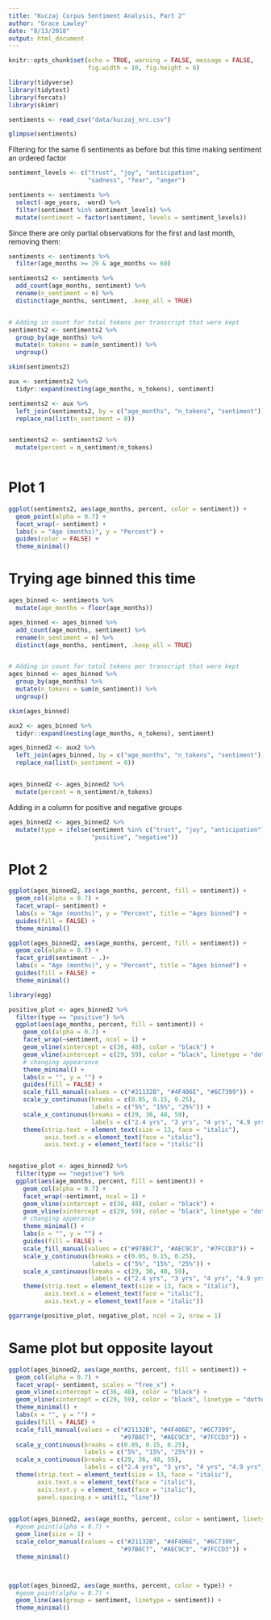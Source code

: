 ```yaml
---
title: "Kuczaj Corpus Sentiment Analysis, Part 2"
author: "Grace Lawley"
date: "8/13/2018"
output: html_document
---
```


```r
knitr::opts_chunk$set(echo = TRUE, warning = FALSE, message = FALSE,
                      fig.width = 10, fig.height = 6)
```

```r
library(tidyverse)
library(tidytext)
library(forcats)
library(skimr)
```


```r
sentiments <- read_csv("data/kuczaj_nrc.csv")     

glimpse(sentiments)
```

Filtering for the same 6 sentiments as before but this time making sentiment an ordered factor
```r
sentiment_levels <- c("trust", "joy", "anticipation", 
                      "sadness", "fear", "anger")

sentiments <- sentiments %>% 
  select(-age_years, -word) %>% 
  filter(sentiment %in% sentiment_levels) %>% 
  mutate(sentiment = factor(sentiment, levels = sentiment_levels))
```

Since there are only partial observations for the first and last month, removing them:
```r
sentiments <- sentiments %>% 
  filter(age_months >= 29 & age_months <= 60)
```


```r
sentiments2 <- sentiments %>% 
  add_count(age_months, sentiment) %>% 
  rename(n_sentiment = n) %>% 
  distinct(age_months, sentiment, .keep_all = TRUE)


# Adding in count for total tokens per transcript that were kept
sentiments2 <- sentiments2 %>% 
  group_by(age_months) %>% 
  mutate(n_tokens = sum(n_sentiment)) %>% 
  ungroup()

skim(sentiments2)
```


```r
aux <- sentiments2 %>% 
  tidyr::expand(nesting(age_months, n_tokens), sentiment)

sentiments2 <- aux %>% 
  left_join(sentiments2, by = c("age_months", "n_tokens", "sentiment")) %>% 
  replace_na(list(n_sentiment = 0))


sentiments2 <- sentiments2 %>% 
  mutate(percent = n_sentiment/n_tokens)
  
```

# Plot 1
```r
ggplot(sentiments2, aes(age_months, percent, color = sentiment)) +
  geom_point(alpha = 0.7) +
  facet_wrap(~ sentiment) + 
  labs(x = "Age (months)", y = "Percent") +
  guides(color = FALSE) +
  theme_minimal()
```

# Trying age binned this time
```r
ages_binned <- sentiments %>% 
  mutate(age_months = floor(age_months)) 

ages_binned <- ages_binned %>% 
  add_count(age_months, sentiment) %>% 
  rename(n_sentiment = n) %>% 
  distinct(age_months, sentiment, .keep_all = TRUE)


# Adding in count for total tokens per transcript that were kept
ages_binned <- ages_binned %>% 
  group_by(age_months) %>% 
  mutate(n_tokens = sum(n_sentiment)) %>% 
  ungroup()

skim(ages_binned)
```


```r
aux2 <- ages_binned %>% 
  tidyr::expand(nesting(age_months, n_tokens), sentiment)

ages_binned2 <- aux2 %>% 
  left_join(ages_binned, by = c("age_months", "n_tokens", "sentiment")) %>% 
  replace_na(list(n_sentiment = 0))


ages_binned2 <- ages_binned2 %>% 
  mutate(percent = n_sentiment/n_tokens)
```

Adding in a column for positive and negative groups
```r
ages_binned2 <- ages_binned2 %>% 
  mutate(type = ifelse(sentiment %in% c("trust", "joy", "anticipation"), 
                       "positive", "negative"))

```

# Plot 2
```r
ggplot(ages_binned2, aes(age_months, percent, fill = sentiment)) +
  geom_col(alpha = 0.7) +
  facet_wrap(~ sentiment) + 
  labs(x = "Age (months)", y = "Percent", title = "Ages binned") +
  guides(fill = FALSE) +
  theme_minimal()

ggplot(ages_binned2, aes(age_months, percent, fill = sentiment)) +
  geom_col(alpha = 0.7) +
  facet_grid(sentiment ~ .)+
  labs(x = "Age (months)", y = "Percent", title = "Ages binned") +
  guides(fill = FALSE) +
  theme_minimal()
```



```r
library(egg)

positive_plot <- ages_binned2 %>% 
  filter(type == "positive") %>% 
  ggplot(aes(age_months, percent, fill = sentiment)) +
    geom_col(alpha = 0.7) +
    facet_wrap(~sentiment, ncol = 1) +
    geom_vline(xintercept = c(36, 48), color = "black") +
    geom_vline(xintercept = c(29, 59), color = "black", linetype = "dotted") +
    # changing appearance
    theme_minimal() +
    labs(x = "", y = "") +
    guides(fill = FALSE) +
    scale_fill_manual(values = c("#21132B", "#4F406E", "#6C7399")) +
    scale_y_continuous(breaks = c(0.05, 0.15, 0.25),
                       labels = c("5%", "15%", "25%")) +
    scale_x_continuous(breaks = c(29, 36, 48, 59),
                       labels = c("2.4 yrs", "3 yrs", "4 yrs", "4.9 yrs")) +
    theme(strip.text = element_text(size = 13, face = "italic"),
          axis.text.x = element_text(face = "italic"),
          axis.text.y = element_text(face = "italic"))


negative_plot <- ages_binned2 %>% 
  filter(type == "negative") %>% 
  ggplot(aes(age_months, percent, fill = sentiment)) +
    geom_col(alpha = 0.7) +
    facet_wrap(~sentiment, ncol = 1) +
    geom_vline(xintercept = c(36, 48), color = "black") +
    geom_vline(xintercept = c(29, 59), color = "black", linetype = "dotted") +
    # changing apperance
    theme_minimal() +
    labs(x = "", y = "") +
    guides(fill = FALSE) +
    scale_fill_manual(values = c("#97B8C7", "#AEC9C3", "#7FCCD3")) +
    scale_y_continuous(breaks = c(0.05, 0.15, 0.25),
                       labels = c("5%", "15%", "25%")) +
    scale_x_continuous(breaks = c(29, 36, 48, 59),
                       labels = c("2.4 yrs", "3 yrs", "4 yrs", "4.9 yrs")) +
    theme(strip.text = element_text(size = 13, face = "italic"),
          axis.text.x = element_text(face = "italic"),
          axis.text.y = element_text(face = "italic"))

ggarrange(positive_plot, negative_plot, ncol = 2, nrow = 1)

```

# Same plot but opposite layout
```r

ggplot(ages_binned2, aes(age_months, percent, fill = sentiment)) +
  geom_col(alpha = 0.7) +
  facet_wrap(~ sentiment, scales = "free_x") + 
  geom_vline(xintercept = c(36, 48), color = "black") +
  geom_vline(xintercept = c(29, 59), color = "black", linetype = "dotted") +
  theme_minimal() +
  labs(x = "", y = "") +
  guides(fill = FALSE) +
  scale_fill_manual(values = c("#21132B", "#4F406E", "#6C7399",
                               "#97B8C7", "#AEC9C3", "#7FCCD3")) +
  scale_y_continuous(breaks = c(0.05, 0.15, 0.25),
                     labels = c("5%", "15%", "25%")) +
  scale_x_continuous(breaks = c(29, 36, 48, 59),
                     labels = c("2.4 yrs", "3 yrs", "4 yrs", "4.9 yrs")) +
  theme(strip.text = element_text(size = 13, face = "italic"),
        axis.text.x = element_text(face = "italic"),
        axis.text.y = element_text(face = "italic"),
        panel.spacing.x = unit(1, "line"))
  
```

    
```r
ggplot(ages_binned2, aes(age_months, percent, color = sentiment, linetype = sentiment)) +
  #geom_point(alpha = 0.7) +
  geom_line(size = 1) +
  scale_color_manual(values = c("#21132B", "#4F406E", "#6C7399",
                               "#97B8C7", "#AEC9C3", "#7FCCD3")) +
  theme_minimal()



ggplot(ages_binned2, aes(age_months, percent, color = type)) +
  #geom_point(alpha = 0.7) +
  geom_line(aes(group = sentiment, linetype = sentiment)) +
  theme_minimal()
```





